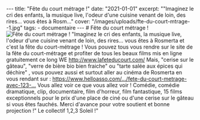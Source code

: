 --- title: "Fête du court métrage !" date: "2021-01-01" excerpt: "\"Imaginez le cri des enfants, la musique live, l'odeur d'une cuisine venant de loin, des rires... vous êtes à Rosm..." cover: "/images/uploads/fte-du-court-mtrage--1.jpg" tags: - documentaire --- # Fête du court métrage ! ![Fête du court métrage !](/images/uploads/fte-du-court-mtrage--1.jpg) "Imaginez le cri des enfants, la musique live, l'odeur d'une cuisine venant de loin, des rires... vous êtes à Rosmerta et c'est la fête du court-métrage ! Vous pouvez tous vous rendre sur le site de la fête du court-métrage et profiter de tous les beaux films mis en ligne gratuitement ce long WE http://www.lafeteducourt.com/ Mais, "cerise sur le gâteau", "verre de bière bio bien fraiche" ou "tarte salée aux épices qui déchire" , vous pouvez aussi et surtout aller au cinéma de Rosmerta en vous rendant sur : https://www.helloasso.com/…/fete-du-court-metrage-avec-123-… Vous allez voir ce que vous allez voir ! Comédie, comédie dramatique, clip, documentaire, film d'horreur, film fantastique, 15 films exceptionnels pour le prix d'une place de ciné ou d'une cerise sur le gâteau si vous êtes fauchés. Merci d'avance pour votre soutient et bonne projection !" Le collectif 1,2,3 Soleil !"